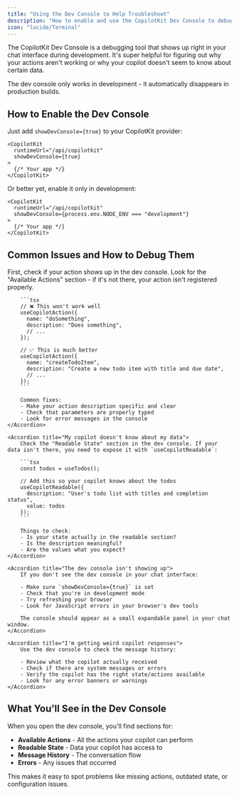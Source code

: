 ```yaml
---
title: "Using the Dev Console to Help Troubleshoot"
description: "How to enable and use the CopilotKit Dev Console to debug your copilot."
icon: "lucide/Terminal"
---
```



The CopilotKit Dev Console is a debugging tool that shows up right in your chat interface during development. It's super helpful for figuring out why your actions aren't working or why your copilot doesn't seem to know about certain data.

<Callout>
The dev console only works in development - it automatically disappears in production builds.
</Callout>

## How to Enable the Dev Console

Just add `showDevConsole={true}` to your CopilotKit provider:

```tsx
<CopilotKit
  runtimeUrl="/api/copilotkit"
  showDevConsole={true}
>
  {/* Your app */}
</CopilotKit>
```

Or better yet, enable it only in development:

```tsx
<CopilotKit
  runtimeUrl="/api/copilotkit"
  showDevConsole={process.env.NODE_ENV === "development"}
>
  {/* Your app */}
</CopilotKit>
```

## Common Issues and How to Debug Them

<Accordions>
    <Accordion title="My action isn't being called">
        First, check if your action shows up in the dev console. Look for the "Available Actions" section - if it's not there, your action isn't registered properly.

        ```tsx
        // ❌ This won't work well
        useCopilotAction({
          name: "doSomething",
          description: "Does something",
          // ...
        });

        // ✅ This is much better
        useCopilotAction({
          name: "createTodoItem", 
          description: "Create a new todo item with title and due date",
          // ...
        });
        ```

        Common fixes:
        - Make your action description specific and clear
        - Check that parameters are properly typed
        - Look for error messages in the console
    </Accordion>

    <Accordion title="My copilot doesn't know about my data">
        Check the "Readable State" section in the dev console. If your data isn't there, you need to expose it with `useCopilotReadable`:

        ```tsx
        const todos = useTodos();
        
        // Add this so your copilot knows about the todos
        useCopilotReadable({
          description: "User's todo list with titles and completion status",
          value: todos
        });
        ```

        Things to check:
        - Is your state actually in the readable section?
        - Is the description meaningful?
        - Are the values what you expect?
    </Accordion>

    <Accordion title="The dev console isn't showing up">
        If you don't see the dev console in your chat interface:

        - Make sure `showDevConsole={true}` is set
        - Check that you're in development mode  
        - Try refreshing your browser
        - Look for JavaScript errors in your browser's dev tools
        
        The console should appear as a small expandable panel in your chat window.
    </Accordion>

    <Accordion title="I'm getting weird copilot responses">
        Use the dev console to check the message history:

        - Review what the copilot actually received
        - Check if there are system messages or errors
        - Verify the copilot has the right state/actions available
        - Look for any error banners or warnings
    </Accordion>
</Accordions>

## What You'll See in the Dev Console

When you open the dev console, you'll find sections for:

- **Available Actions** - All the actions your copilot can perform
- **Readable State** - Data your copilot has access to  
- **Message History** - The conversation flow
- **Errors** - Any issues that occurred

This makes it easy to spot problems like missing actions, outdated state, or configuration issues. 
